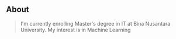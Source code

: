 ## About

> I'm currently enrolling Master's degree in IT at Bina Nusantara University. My interest is in Machine Learning
